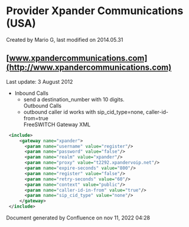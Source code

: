 
# Provider Xpander Communications (USA) 

 Created by  Mario G, last modified on 2014.05.31

## [www.xpandercommunications.com](http://www.xpandercommunications.com)

Last update: 3 August 2012

* Inbound Calls  
   * send a destination\_number with 10 digits.  
Outbound Calls  
   * outbound caller id works with sip\_cid\_type=none, caller-id-from=true  
FreeSWITCH Gateway XML

```xml
 <include>
     <gateway name="xpander">
       <param name="username" value="register"/>
       <param name="password" value="false"/>
       <param name="realm" value="xpander"/>
       <param name="proxy" value="t2292.xpandervoip.net"/>
       <param name="expire-seconds" value="800"/>
       <param name="register" value="false"/>
       <param name="retry-seconds" value="60"/>
       <param name="context" value="public"/>
       <param name="caller-id-in-from" value="true"/>
       <param name="sip_cid_type" value="none"/>
     </gateway>
 </include>
```

Document generated by Confluence on nov 11, 2022 04:28
